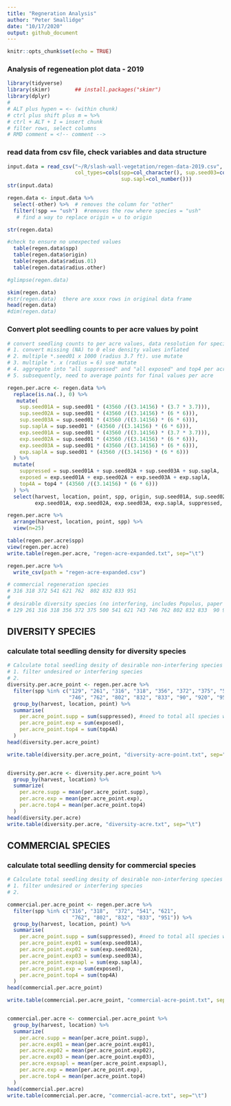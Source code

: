 ```yaml
---
title: "Regneration Analysis"
author: "Peter Smallidge"
date: "10/17/2020"
output: github_document
---
```


```r
knitr::opts_chunk$set(echo = TRUE)
```

### Analysis of regeneation plot data - 2019


```r

library(tidyverse)
library(skimr)        ## install.packages("skimr")
library(dplyr)
#
# ALT plus hypen = <- (within chunk)
# ctrl plus shift plus m = %>% 
# ctrl + ALT + I = insert chunk
# filter rows, select columns
# RMD comment = <!-- comment -->

```



### read data from csv file, check variables and data structure

<!-- note to self: in the "read_csv" code, after the file location the code
for 'col..." etc ensures that the specified column is adjusted to correct data type
the file "cheat sheet data-import" has details -->


```r
input.data = read_csv("~/R/slash-wall-vegetation/regen-data-2019.csv",
                      col_types=cols(spp=col_character(), sup.seed03=col_number(),
                                     sup.sapl=col_number()))
str(input.data)

regen.data <- input.data %>% 
  select(-other) %>%  # removes the column for "other"
  filter(!spp == "ush")  #removes the row where species = "ush"
   # find a way to replace origin = u to origin 

str(regen.data)

#check to ensure no unexpected values
  table(regen.data$spp)
  table(regen.data$origin)
  table(regen.data$radius.01)
  table(regen.data$radius.other)

#glimpse(regen.data)

skim(regen.data)
#str(regen.data)  there are xxxx rows in original data frame
head(regen.data)
#dim(regen.data)

```

### Convert plot seedling counts to per acre values by point

```r
# convert seedling counts to per acre values, data resolution for species by plot
# 1. convert missing (NA) to 0 else density values inflated
# 2. multiple *.seed01 x 1000 (radius 3.7 ft). use mutate
# 3. multiple *. x (radius = 6) use mutate
# 4. aggregate into "all suppressed" and "all exposed" and top4 per acre for each point
# 5. subsequently, need to average points for final values per acre

regen.per.acre <- regen.data %>% 
  replace(is.na(.), 0) %>% 
   mutate(
    sup.seed01A = sup.seed01 * (43560 /((3.14156) * (3.7 * 3.7))),
    sup.seed02A = sup.seed01 * (43560 /((3.14156) * (6 * 6))),
    sup.seed03A = sup.seed01 * (43560 /((3.14156) * (6 * 6))),
    sup.saplA = sup.seed01 * (43560 /((3.14156) * (6 * 6))),
    exp.seed01A = sup.seed01 * (43560 /((3.14156) * (3.7 * 3.7))),
    exp.seed02A = sup.seed01 * (43560 /((3.14156) * (6 * 6))),
    exp.seed03A = sup.seed01 * (43560 /((3.14156) * (6 * 6))),
    exp.saplA = sup.seed01 * (43560 /((3.14156) * (6 * 6)))
  ) %>% 
  mutate(
    suppressed = sup.seed01A + sup.seed02A + sup.seed03A + sup.saplA,
    exposed = exp.seed01A + exp.seed02A + exp.seed03A + exp.saplA,
    top4A = top4 * (43560 /((3.14156) * (6 * 6))) 
  ) %>% 
  select(harvest, location, point, spp, origin, sup.seed01A, sup.seed02A, sup.seed03A, sup.saplA,
         exp.seed01A, exp.seed02A, exp.seed03A, exp.saplA, suppressed, exposed, top4A)

regen.per.acre %>% 
  arrange(harvest, location, point, spp) %>% 
  view(n=25)

table(regen.per.acre$spp)
view(regen.per.acre)
write.table(regen.per.acre, "regen-acre-expanded.txt", sep="\t")

regen.per.acre %>% 
  write_csv(path = "regen-acre-expanded.csv")

# commercial regeneration species
# 316 318 372 541 621 762  802 832 833 951 
# 
# desirable diversity species (no interfering, includes Populus, paper birch, not pin cherry)
# 129 261 316 318 356 372 375 500 541 621 743 746 762 802 832 833  90 920 951
```

## DIVERSITY SPECIES
### calculate total seedling density for diversity species

```r
# Calculate total seedling desity of desirable non-interfering species
# 1. filter undesired or interfering species
# 2. 
diversity.per.acre_point <- regen.per.acre %>% 
  filter(spp %in% c("129", "261", "316", "318", "356", "372", "375", "500", "541", "621", "743",
                    "746", "762", "802", "832", "833", "90", "920", "951")) %>% 
  group_by(harvest, location, point) %>% 
  summarise(
    per.acre_point.supp = sum(suppressed), #need to total all species within a point
    per.acre_point.exp = sum(exposed),
    per.acre_point.top4 = sum(top4A)
  )
head(diversity.per.acre_point)

write.table(diversity.per.acre_point, "diversity-acre-point.txt", sep="\t")


diversity.per.acre <- diversity.per.acre_point %>% 
  group_by(harvest, location) %>% 
  summarize(
    per.acre.supp = mean(per.acre_point.supp),
    per.acre.exp = mean(per.acre_point.exp),
    per.acre.top4 = mean(per.acre_point.top4)
  )
head(diversity.per.acre)
write.table(diversity.per.acre, "diversity-acre.txt", sep="\t")


```


## COMMERCIAL SPECIES
### calculate total seedling density for commercial species

```r
# Calculate total seedling desity of desirable non-interfering species
# 1. filter undesired or interfering species
# 2. 

commercial.per.acre_point <- regen.per.acre %>% 
  filter(spp %in% c("316", "318",  "372", "541", "621",
                     "762", "802", "832", "833", "951")) %>% 
  group_by(harvest, location, point) %>% 
  summarise(
    per.acre_point.supp = sum(suppressed), #need to total all species within a point
    per.acre_point.exp01 = sum(exp.seed01A),
    per.acre_point.exp02 = sum(exp.seed02A),
    per.acre_point.exp03 = sum(exp.seed03A),
    per.acre_point.expsapl = sum(exp.saplA),
    per.acre_point.exp = sum(exposed),
    per.acre_point.top4 = sum(top4A)
  )
head(commercial.per.acre_point)

write.table(commercial.per.acre_point, "commercial-acre-point.txt", sep="\t")


commercial.per.acre <- commercial.per.acre_point %>% 
  group_by(harvest, location) %>% 
  summarize(
    per.acre.supp = mean(per.acre_point.supp),
    per.acre.exp01 = mean(per.acre_point.exp01),
    per.acre.exp02 = mean(per.acre_point.exp02),
    per.acre.exp03 = mean(per.acre_point.exp03),
    per.acre.expsapl = mean(per.acre_point.expsapl),
    per.acre.exp = mean(per.acre_point.exp),
    per.acre.top4 = mean(per.acre_point.top4)
  )
head(commercial.per.acre)
write.table(commercial.per.acre, "commercial-acre.txt", sep="\t")


```




